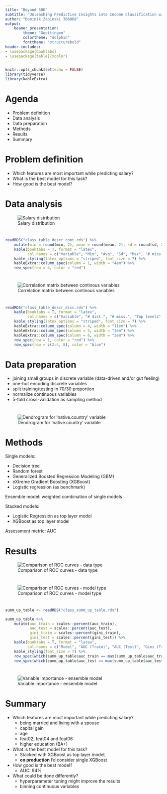 ```yaml
---
title: "Beyond 50K"
subtitle: "Unleashing Predictive Insights into Income Classification with Machine Learning"
author: "Dominik Zabinski 306068"
output: 
    beamer_presentation:
        theme: "Goettingen"
        colortheme: "dolphin"
        fonttheme: "structurebold"
header-includes:
- \usepackage{booktabs}
- \usepackage[table]{xcolor}
---
```


```r
knitr::opts_chunk$set(echo = FALSE)
library(tidyverse)
library(kableExtra)
```

# Agenda

- Problem definition
- Data analysis
- Data preparation
- Methods
- Results
- Summary

# Problem definition

- Which features are most important while predicting salary?
- What is the best model for this task?
- How good is the best model?

# Data analysis

![Salary distribution](306068_classification_report_files/figure-html/y_distribution-1.png)

#

```r
readRDS("class_table_descr_cont.rds") %>% 
    mutate(min = round(min, 2), mean = round(mean, 2), sd = round(sd, 2), max = round(max, 2)) %>% 
    kable(booktabs = T, format = "latex", 
          col.names = c("Variable", "Min", "Avg", "Sd", "Max", "# miss.", "# dist.")) %>%
    kable_styling(latex_options = "striped", font_size = 7) %>% 
    kableExtra::column_spec(column = 1, width = "4em") %>% 
    row_spec(row = 4, color = "red")
```

#

![Correlation matrix between continous variables](306068_classification_report_files/figure-html/corrplot-1.png)

#

```r
readRDS("class_table_descr_disc.rds") %>% 
    kable(booktabs = T, format = "latex", 
          col.names = c("Variable", "# dist.", "# miss.", "Top levels", "Dist. range", "# range")) %>%
    kable_styling(latex_options = "striped", font_size = 7) %>% 
    kableExtra::column_spec(column = 4, width = "11em") %>% 
    kableExtra::column_spec(column = 5, width = "3em") %>% 
    kableExtra::column_spec(column = 6, width = "2em") %>% 
    row_spec(row = 1, color = "red") %>% 
    row_spec(row = c(2:4, 8), color = "blue")
```


# Data preparation

- joining small groups in discrete variable (data-driven and/or gut feeling)
- one-hot encoding discrete variables
- split training/testing in 70/30 proportion
- normalize continuous variables
- 5-fold cross-validation as sampling method

# 

![Dendrogram for 'native.country' variable](306068_classification_report_files/figure-html/native_dendr-1.png)


# Methods

Single models:

- Decision tree
- Random forest
- Generalized Boosted Regression Modeling (GBM)
- eXtreme Gradient Boosting (XGBoost)
- Logistic regression (as benchmark)

Ensemble model: weighted combination of single models

Stacked models:

- Logistic Regression as top layer model
- XGBoost as top layer model

Assessment metric: AUC

# Results

![Comparison of ROC curves - data type](306068_classification_report_files/figure-html/comparison_by_dataset-1.png)

# 

![Comparison of ROC curves - model type](306068_classification_report_files/figure-html/comparison_by_model-1.png)

#

```r
summ_up_table <- readRDS("class_summ_up_table.rds")

summ_up_table %>% 
    mutate(auc_train = scales::percent(auc_train),
           auc_test = scales::percent(auc_test),
           gini_train = scales::percent(gini_train),
           gini_test = scales::percent(gini_test)) %>% 
    kable(booktabs = T, format = "latex", 
          col.names = c("Model", "AUC (Train)", "AUC (Test)", "Gini (Train)", "Gini (Test)")) %>%
    kable_styling(font_size = 7) %>%
    row_spec(which(summ_up_table$auc_train == max(summ_up_table$auc_train)), bold = T, color = "white", background = "green") %>% 
    row_spec(which(summ_up_table$auc_test == max(summ_up_table$auc_test)), underline = T)
```

#

![Variable importance - ensemble model](306068_classification_report_files/figure-html/var_imp_ensemble-1.png)

# Summary

- Which features are most important while predicting salary?
    - being married and living with a spouse
    - capital gain
    - age
    - feat02, feat04 and feat06
    - higher education (BA+)
- What is the best model for this task?
    - Stacked with XGBoost as top layer model, 
    - **on production** I'd consider single XGBoost
- How good is the best model?
    - AUC: 94%
- What could be done differently?
    - hyperparameter tuning might improve the results
    - binning continuous variables
